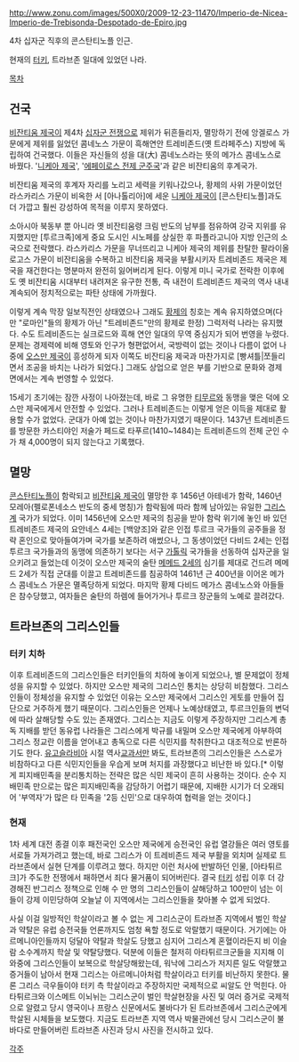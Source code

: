 http://www.zonu.com/images/500X0/2009-12-23-11470/Imperio-de-Nicea-Imperio-de-Trebisonda-Despotado-de-Epiro.jpg

4차 십자군 직후의 콘스탄티노플 인근.

현재의 [[터키]], 트라브존 일대에 있었던 나라.

[[목차]]
== 건국 ==
[[비잔티움 제국]]이 제4차 [[십자군 전쟁]]으로 제위가 뒤흔들리자, 멸망하기 전에 앙겔로스 가문에게 제위를 잃었던 콤네노스 가문이 흑해연안 트레비존드(옛 트라페주스) 지방에 독립하여 건국했다. 이들은 자신들의 성을 대(大) 콤네노스라는 뜻의 메가스 콤네노스로 바꿨다. '[[니케아 제국]]', '[[에페이로스 전제 군주국]]'과 같은 비잔티움의 후계국가.

비잔티움 제국의 후계자 자리를 노리고 세력을 키워나갔으나, 황제의 사위 가문이었던 라스카리스 가문이 비옥한 서 [아나톨리아]에 세운 [[니케아 제국]]이 [콘스탄티노플]과도 더 가깝고 훨씬 강성하여 목적을 이루지 못하였다.

소아시아 북동부 뿐 아니라 옛 비잔티움령 크림 반도의 남부를 점유하여 강국 지위를 유지했지만 [투르크족]에게 중요 도시인 시노페를 상실한 후 파플라고니아 지방 인근의 소국으로 전락했다. 라스카리스 가문을 무너뜨리고 니케아 제국의 제위를 찬탈한 팔라이올로고스 가문이 비잔티움을 수복하고 비잔티움 제국을 부활시키자 트레비존드 제국은 제국을 재건한다는 명분마저 완전히 잃어버리게 된다. 이렇게 미니 국가로 전락한 이후에도 옛 비잔티움 시대부터 내려져온 유구한 전통, 즉 내전이 트레비존드 제국의 역사 내내 계속되어 정치적으로는 파탄 상태에 가까웠다.

이렇게 계속 막장 일보직전인 상태였으나 그래도 [[황제]]의 칭호는 계속 유지하였으며(다만 "로마인"들의 황제가 아닌 "트레비존드"만의 황제로 한정) 그럭저럭 나라는 유지했다. 수도 트레비존드는 실크로드와 흑해 연안 일대의 무역 중심지가 되어 번영을 누렸다. 문제는 경제력에 비해 영토와 인구가 형편없어서, 국방력이 없는 것이나 다름이 없어 나중에 [[오스만 제국]]이 흥성하게 되자 이쪽도 비잔티움 제국과 마찬가지로 [빵셔틀|쪼들리면서 조공을 바치는 나라가 되었다.] 그래도 상업으로 얻은 부를 기반으로 문화와 경제 면에서는 계속 번영할 수 있었다. 

15세기 초기에는 잠깐 사정이 나아졌는데, 바로 그 유명한 [[티무르]]와 동맹을 맺은 덕에 오스만 제국에게서 안전할 수 있었다. 그러나 트레비존드는 이렇게 얻은 이득을 제대로 활용할 수가 없었다. 군대가 아예 없는 것이나 마찬가지였기 때문이다. 1437년 트레비존드를 방문한 카스티야인 저술가 페드로 타푸르(1410~1484)는 트레비존드의 전체 군인 수가 채 4,000명이 되지 않는다고 기록했다. 

== 멸망 ==
[[콘스탄티노플]]이 함락되고 [[비잔티움 제국]]이 멸망한 후 1456년 아테네가 함락, 1460년 모레아(펠로폰네소스 반도의 중세 명칭)가 함락됨에 따라 함께 남아있는 유일한 [[그리스]]계 국가가 되었다. 이미 1456년에 오스만 제국의 침공을 받아 함락 위기에 놓인 바 있던 트레비존드 제국의 요안네스 4세는 [백양조]와 같은 인접 투르크 국가들의 공주들을 정략 혼인으로 맞아들여가며 국가를 보존하려 애썼으나, 그 동생이었던 다비드 2세는 인접 투르크 국가들과의 동맹에 의존하기 보다는 서구 [[가톨릭]] 국가들을 선동하여 십자군을 일으키려고 들었는데 이것이 오스만 제국의 술탄 [[메메드 2세]]의 심기를 제대로 건드려 메메드 2세가 직접 군대를 이끌고 트레비존드를 침공하여 1461년 근 400년을 이어온 메가스 콤네노스 가문은 멸족당하게 되었다. 마지막 황제 다비드 메가스 콤네노스와 아들들은 참수당했고, 여자들은 술탄의 하렘에 들어가거나 투르크 장군들의 노예로 끌려갔다.

== 트라브존의 그리스인들 ==
=== 터키 치하 ===
이후 트레비존드의 그리스인들은 터키인들의 치하에 놓이게 되었으나, 별 문제없이 정체성을 유지할 수 있었다. 하지만 오스만 제국의 그리스인 통치는 상당히 비참했다. 그리스인들이 정체성을 유지할 수 있었던 이유는 오스만 제국에서 그리스인 게토를 만들어 집단으로 거주하게 했기 때문이다. 그리스인들은 언제나 노예상태였고, 투르크인들의 변덕에 따라 살해당할 수도 있는 존재였다. 그리스는 지금도 이렇게 주장하지만 그리스계 총독 지배를 받던 동유럽 나라들은 그리스에게 박규를 내밀며 오스만 제국에게 아부하여 그리스 정교란 이름을 얻어내고 총독으로 다른 식민지를 착취한다고 대조적으로 반론하기도 한다. [[유고슬라비아]] 시절 역사[[교과서]]만 봐도, 트라브존의 그리스인들은 스스로가 비참하다고 다른 식민지인들을 우습게 보며 처지를 과장했다고 비난한 바 있다.[* 이렇게 피지배민족을 분리통치하는 전략은 많은 식민 제국이 흔히 사용하는 것이다. 순수 지배민족 만으로는 많은 피지배민족을 감당하기 어렵기 때문에, 지배한 시기가 더 오래되어 '부역자'가 많은 타 민족을 '2등 신민'으로 대우하여 협력을 얻는 것이다.]

=== 현재 ===
1차 세계 대전 종결 이후 패전국인 오스만 제국에게 승전국인 유럽 열강들은 여러 영토를 서로들 가져가려고 했는데, 바로 그리스가 이 트레비존드 제국 부활을 외치며 실제로 트라브존에서 실현 단계를 이루려고 했다. 하지만 이런 처사에 반발하던 인물, [아타튀르크]가 주도한 전쟁에서 패하면서 죄다 물거품이 되어버린다. 결국 [[터키]] 성립 이후 더 강경해진 반그리스 정책으로 인해 수 만 명의 그리스인들이 살해당하고 100만이 넘는 이들이 강제 이민당하여 오늘날 이 지역에서는 그리스인들을 찾아볼 수 없게 되었다.

사실 이걸 일방적인 학살이라고 볼 수 없는 게 그리스군이 트라브존 지역에서 벌인 학살과 약탈은 유럽 승전국들 언론까지도 엄청 욕할 정도로 악랄했기 때문이다. 거기에는 아르메니아인들까지 덩달아 약탈과 학살도 당했고 심지어 그리스계 혼혈이라든지 비 이슬람 소수계까지 학살 및 약탈당했다. 덕분에 이들은 철저히 아타튀르크군들을 지지해 이 와중에 그리스인들이 보복으로 학살당해왔는데, 워낙에 그리스가 저지른 일도 악랄했고 증거들이 남아서 현재 그리스는 아르메니아처럼 학살이라고 터키를 비난하지 못한다. 물론 그리스 극우들이야 터키 측 학살이라고 주장하지만 국제적으로 씨알도 안 먹힌다. 아타튀르크와 이스메트 이뇌뉘는 그리스군이 벌인 학살현장을 사진 및 여러 증거로 국제적으로 알렸고 당시 영국이나 프랑스 신문에서도 불바다가 된 트라브존에서 그리스군에게 학살된 시체들을 보도했다. 지금도 트라브존 지역 역사 박물관에선 당시 그리스군이 불바다로 만들어버린 트라브존 사진과 당시 사진을 전시하고 있다.

[[각주]]
